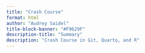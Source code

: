```yaml
---
title: "Crash Course"
format: html
author: "Audrey Saidel"
title-block-banner: "#F9629F"
description-title: "Summary"
description: "Crash Course in Git, Quarto, and R"
---
```

```r

```

